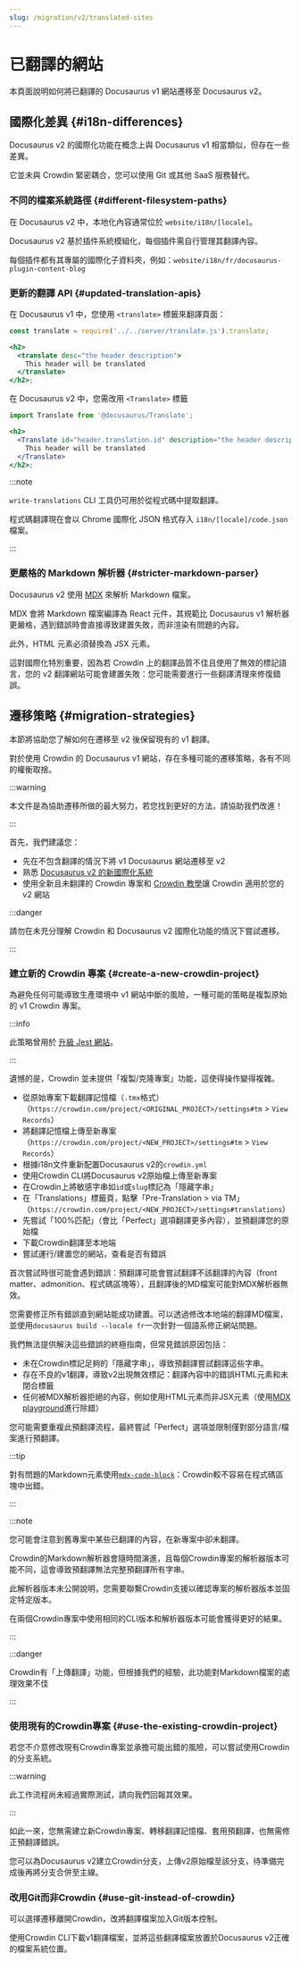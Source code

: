 ```yaml
---
slug: /migration/v2/translated-sites
---
```


# 已翻譯的網站

本頁面說明如何將已翻譯的 Docusaurus v1 網站遷移至 Docusaurus v2。

## 國際化差異 {#i18n-differences}

Docusaurus v2 的國際化功能在概念上與 Docusaurus v1 相當類似，但存在一些差異。

它並未與 Crowdin 緊密耦合，您可以使用 Git 或其他 SaaS 服務替代。

### 不同的檔案系統路徑 {#different-filesystem-paths}

在 Docusaurus v2 中，本地化內容通常位於 `website/i18n/[locale]`。

Docusaurus v2 基於插件系統模組化，每個插件需自行管理其翻譯內容。

每個插件都有其專屬的國際化子資料夾，例如：`website/i18n/fr/docusaurus-plugin-content-blog`

### 更新的翻譯 API {#updated-translation-apis}

在 Docusaurus v1 中，您使用 `<translate>` 標籤來翻譯頁面：

```jsx
const translate = require('../../server/translate.js').translate;

<h2>
  <translate desc="the header description">
    This header will be translated
  </translate>
</h2>;
```

在 Docusaurus v2 中，您需改用 `<Translate>` 標籤

```jsx
import Translate from '@docusaurus/Translate';

<h2>
  <Translate id="header.translation.id" description="the header description">
    This header will be translated
  </Translate>
</h2>;
```

:::note

`write-translations` CLI 工具仍可用於從程式碼中提取翻譯。

程式碼翻譯現在會以 Chrome 國際化 JSON 格式存入 `i18n/[locale]/code.json` 檔案。

:::

### 更嚴格的 Markdown 解析器 {#stricter-markdown-parser}

Docusaurus v2 使用 [MDX](https://mdxjs.com/) 來解析 Markdown 檔案。

MDX 會將 Markdown 檔案編譯為 React 元件，其規範比 Docusaurus v1 解析器更嚴格，遇到錯誤時會直接導致建置失敗，而非渲染有問題的內容。

此外，HTML 元素必須替換為 JSX 元素。

這對國際化特別重要，因為若 Crowdin 上的翻譯品質不佳且使用了無效的標記語言，您的 v2 翻譯網站可能會建置失敗：您可能需要進行一些翻譯清理來修復錯誤。

## 遷移策略 {#migration-strategies}

本節將協助您了解如何在遷移至 v2 後保留現有的 v1 翻譯。

對於使用 Crowdin 的 Docusaurus v1 網站，存在多種可能的遷移策略，各有不同的權衡取捨。

:::warning

本文件是為協助遷移所做的最大努力，若您找到更好的方法，請協助我們改進！

:::

首先，我們建議您：

- 先在不包含翻譯的情況下將 v1 Docusaurus 網站遷移至 v2
- 熟悉 [Docusaurus v2 的新國際化系統](../../i18n/i18n-introduction.mdx)
- 使用全新且未翻譯的 Crowdin 專案和 [Crowdin 教學](../../i18n/i18n-crowdin.mdx)讓 Crowdin 適用於您的 v2 網站

:::danger

請勿在未充分理解 Crowdin 和 Docusaurus v2 國際化功能的情況下嘗試遷移。

:::

### 建立新的 Crowdin 專案 {#create-a-new-crowdin-project}

為避免任何可能導致生產環境中 v1 網站中斷的風險，一種可能的策略是複製原始的 v1 Crowdin 專案。

:::info

此策略曾用於 [升級 Jest 網站](https://jestjs.io/blog/2021/03/09/jest-website-upgrade)。

:::

遺憾的是，Crowdin 並未提供「複製/克隆專案」功能，這使得操作變得複雜。

- 從原始專案下載翻譯記憶檔（`.tmx`格式）（`https://crowdin.com/project/<ORIGINAL_PROJECT>/settings#tm` > `View Records`）
- 將翻譯記憶檔上傳至新專案（`https://crowdin.com/project/<NEW_PROJECT>/settings#tm` > `View Records`）
- 根據i18n文件重新配置Docusaurus v2的`crowdin.yml`
- 使用Crowdin CLI將Docusaurus v2原始檔上傳至新專案
- 在Crowdin上將敏感字串如`id`或`slug`標記為「隱藏字串」
- 在「Translations」標籤頁，點擊「Pre-Translation > via TM」（`https://crowdin.com/project/<NEW_PROJECT>/settings#translations`）
- 先嘗試「100%匹配」（會比「Perfect」選項翻譯更多內容），並預翻譯您的原始檔
- 下載Crowdin翻譯至本地端
- 嘗試運行/建置您的網站，查看是否有錯誤

首次嘗試時很可能會遇到錯誤：預翻譯可能會嘗試翻譯不該翻譯的內容（front matter、admonition、程式碼區塊等），且翻譯後的MD檔案可能對MDX解析器無效。

您需要修正所有錯誤直到網站能成功建置。可以透過修改本地端的翻譯MD檔案，並使用`docusaurus build --locale fr`一次針對一個語系修正網站問題。

我們無法提供解決這些錯誤的終極指南，但常見錯誤原因包括：

- 未在Crowdin標記足夠的「隱藏字串」，導致預翻譯嘗試翻譯這些字串。
- 存在不良的v1翻譯，導致v2出現無效標記：翻譯內容中的錯誤HTML元素和未閉合標籤
- 任何被MDX解析器拒絕的內容，例如使用HTML元素而非JSX元素（使用[MDX playground](https://mdxjs.com/playground/)進行除錯）

您可能需要重複此預翻譯流程，最終嘗試「Perfect」選項並限制僅對部分語言/檔案進行預翻譯。

:::tip

對有問題的Markdown元素使用[`mdx-code-block`](../../i18n/i18n-crowdin.mdx#mdx-solutions)：Crowdin較不容易在程式碼區塊中出錯。

:::

:::note

您可能會注意到舊專案中某些已翻譯的內容，在新專案中卻未翻譯。

Crowdin的Markdown解析器會隨時間演進，且每個Crowdin專案的解析器版本可能不同，這會導致預翻譯無法完整預翻譯所有字串。

此解析器版本未公開說明，您需要聯繫Crowdin支援以確認專案的解析器版本並固定特定版本。

在兩個Crowdin專案中使用相同的CLI版本和解析器版本可能會獲得更好的結果。

:::

:::danger

Crowdin有「上傳翻譯」功能，但根據我們的經驗，此功能對Markdown檔案的處理效果不佳

:::

### 使用現有的Crowdin專案 {#use-the-existing-crowdin-project}

若您不介意修改現有Crowdin專案並承擔可能出錯的風險，可以嘗試使用Crowdin的分支系統。

:::warning

此工作流程尚未經過實際測試，請向我們回報其效果。

:::

如此一來，您無需建立新Crowdin專案、轉移翻譯記憶檔、套用預翻譯，也無需修正預翻譯錯誤。

您可以為Docusaurus v2建立Crowdin分支，上傳v2原始檔至該分支，待準備完成後再將分支合併至主線。

### 改用Git而非Crowdin {#use-git-instead-of-crowdin}

可以選擇遷移離開Crowdin，改將翻譯檔案加入Git版本控制。

使用Crowdin CLI下載v1翻譯檔案，並將這些翻譯檔案放置於Docusaurus v2正確的檔案系統位置。
